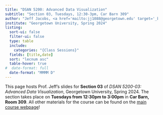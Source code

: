 ```yaml
---
title: "DSAN 5200: Advanced Data Visualization"
subtitle: "Section 03, Tuesdays, 12:30-3pm, Car Barn 309"
author: "Jeff Jacobs, <a href='mailto:jj1088@georgetown.edu' target='_blank'>`jj1088@georgetown.edu`</a>"
institute: "Georgetown University, Spring 2024"
listing:
  sort-ui: false
  filter-ui: false
  type: table
  include:
    categories: "{Class Sessions}"
  fields: [title,date]
  sort: "lecnum asc"
  table-hover: true
#  date-format: full
  date-format: "MMMM D"
---
```


This page hosts Prof. Jeff's slides for **Section 03** of *DSAN 5200-03: Advanced Data Visualization*, Georgetown University, Spring 2024. The section takes place on **Tuesdays from 12:30pm to 3:00pm** in **Car Barn, Room 309**. All other materials for the course can be found on the <a href='https://gu-dsan.github.io/5200-spring-2024/' target='_blank'>main course webpage</a>!


